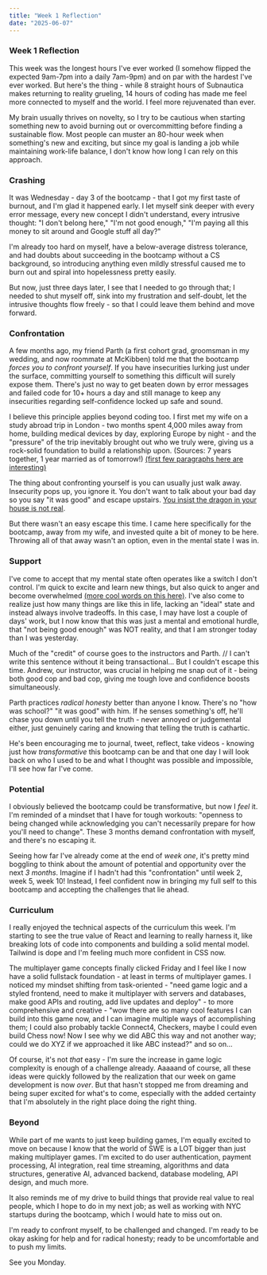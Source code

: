 ```yaml
---
title: "Week 1 Reflection"
date: "2025-06-07"
---
```


### Week 1 Reflection

This week was the longest hours I've ever worked (I somehow flipped the expected 9am-7pm into a daily 7am-9pm) and on par with the hardest I've ever worked. But here's the thing - while 8 straight hours of Subnautica makes returning to reality grueling, 14 hours of coding has made me feel more connected to myself and the world. I feel more rejuvenated than ever.

My brain usually thrives on novelty, so I try to be cautious when starting something new to avoid burning out or overcommitting before finding a sustainable flow. Most people can muster an 80-hour week when something's new and exciting, but since my goal is landing a job while maintaining work-life balance, I don't know how long I can rely on this approach.

### Crashing

It was Wednesday - day 3 of the bootcamp - that I got my first taste of burnout, and I'm glad it happened early. I let myself sink deeper with every error message, every new concept I didn't understand, every intrusive thought: "I don't belong here," "I'm not good enough," "I'm paying all this money to sit around and Google stuff all day?"

I'm already too hard on myself, have a below-average distress tolerance, and had doubts about succeeding in the bootcamp without a CS background, so introducing anything even mildly stressful caused me to burn out and spiral into hopelessness pretty easily. 

But now, just three days later, I see that I needed to go through that; I needed to shut myself off, sink into my frustration and self-doubt, let the intrusive thoughts flow freely - so that I could leave them behind and move forward. 

### Confrontation

A few months ago, my friend Parth (a first cohort grad, groomsman in my wedding, and now roommate at McKibben) told me that the bootcamp *forces you to confront yourself*. If you have insecurities lurking just under the surface, committing yourself to something this difficult will surely expose them. There's just no way to get beaten down by error messages and failed code for 10+ hours a day and still manage to keep any insecurities regarding self-confidence locked up safe and sound. 

I believe this principle applies beyond coding too. I first met my wife on a study abroad trip in London - two months spent 4,000 miles away from home, building medical devices by day, exploring Europe by night - and the "pressure" of the trip inevitably brought out who we truly were, giving us a rock-solid foundation to build a relationship upon. (Sources: 7 years together, 1 year married as of tomorrow!) [(first few paragraphs here are interesting)](https://www.psychologytoday.com/us/blog/happy-trails/201411/if-you-really-want-to-get-to-know-a-person)

The thing about confronting yourself is you can usually just walk away. Insecurity pops up, you ignore it. You don't want to talk about your bad day so you say "it was good" and escape upstairs. [You insist the dragon in your house is not real](https://www.goodreads.com/quotes/10070625-there-is-a-story-for-children-there-s-no-such-thing).

But there wasn't an easy escape this time. I came here specifically for the bootcamp, away from my wife, and invested quite a bit of money to be here. Throwing all of that away wasn't an option, even in the mental state I was in. 

### Support

I've come to accept that my mental state often operates like a switch I don't control. I'm quick to excite and learn new things, but also quick to anger and become overwhelmed [(more cool words on this here)](https://portfolio-starter-kit-two-beta.vercel.app/blog/work). I've also come to realize just how many things are like this in life, lacking an "ideal" state and instead always involve tradeoffs. In this case, I may have lost a couple of days' work, but I now know that this was just a mental and emotional hurdle, that "not being good enough" was NOT reality, and that I am stronger today than I was yesterday. 

Much of the "credit" of course goes to the instructors and Parth. 
// I can't write this sentence without it being transactional... 
But I couldn't escape this time. Andrew, our instructor, was crucial in helping me snap out of it - being both good cop and bad cop, giving me tough love and confidence boosts simultaneously.

Parth practices *radical honesty* better than anyone I know. There's no "how was school?" "it was good" with him. If he senses something's off, he'll chase you down until you tell the truth - never annoyed or judgemental either, just genuinely caring and knowing that telling the truth is cathartic. 

He's been encouraging me to journal, tweet, reflect, take videos - knowing just how *transformative* this bootcamp can be and that one day I will look back on who I used to be and what I thought was possible and impossible, I'll see how far I've come. 

### Potential

I obviously believed the bootcamp could be transformative, but now I *feel* it. I'm reminded of a mindset that I have for tough workouts: "openness to being changed while acknowledging you can't necessarily prepare for how you'll need to change". These 3 months demand confrontation with myself, and there's no escaping it.

Seeing how far I've already come at the end of *week one*, it's pretty mind boggling to think about the amount of potential and opportunity over the next *3 months*. Imagine if I hadn't had this "confrontation" until week 2, week 5, week 10! Instead, I feel confident now in bringing my full self to this bootcamp and accepting the challenges that lie ahead.

### Curriculum

I really enjoyed the technical aspects of the curriculum this week. I'm starting to see the true value of React and learning to really harness it, like breaking lots of code into components and building a solid mental model. Tailwind is dope and I'm feeling much more confident in CSS now. 

The multiplayer game concepts finally clicked Friday and I feel like I now have a solid fullstack foundation - at least in terms of multiplayer games. I noticed my mindset shifting from task-oriented - "need game logic and a styled frontend, need to make it multiplayer with servers and databases, make good APIs and routing, add live updates and deploy" - to more comprehensive and creative - "wow there are so many cool features I can build into this game now, and I can imagine multiple ways of accomplishing them; I could also probably tackle Connect4, Checkers, maybe I could even build Chess now! Now I see why we did ABC this way and not another way; could we do XYZ if we approached it like ABC instead?" and so on...

Of course, it's not *that* easy - I'm sure the increase in game logic complexity is enough of a challenge already. Aaaaand of course, all these ideas were quickly followed by the realization that our week on game development is now *over*. But that hasn't stopped me from dreaming and being super excited for what's to come, especially with the added certainty that I'm absolutely in the right place doing the right thing. 

### Beyond

While part of me wants to just keep building games, I'm equally excited to move on because I know that the world of SWE is a LOT bigger than just making multiplayer games. I'm excited to do user authentication, payment processing, AI integration, real time streaming, algorithms and data structures, generative AI, advanced backend, database modeling, API design, and much more. 

It also reminds me of my drive to build things that provide real value to real people, which I hope to do in my next job; as well as working with NYC startups during the bootcamp, which I would hate to miss out on. 

I'm ready to confront myself, to be challenged and changed. I'm ready to be okay asking for help and for radical honesty; ready to be uncomfortable and to push my limits.

See you Monday.